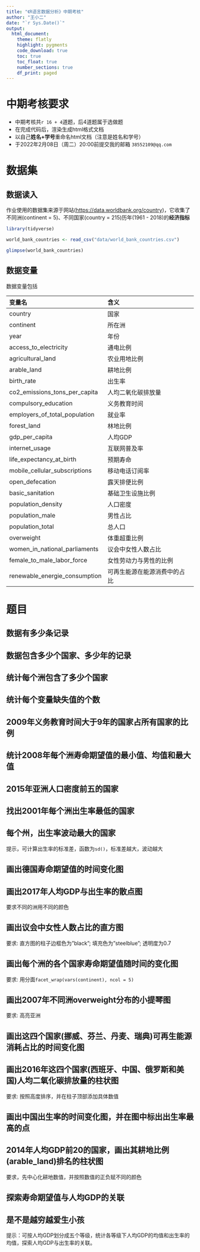 ```yaml
---
title: "《R语言数据分析》中期考核"
author: "王小二"
date: "`r Sys.Date()`"
output: 
  html_document:
    theme: flatly
    highlight: pygments
    code_download: true
    toc: true
    toc_float: true
    number_sections: true
    df_print: paged
---
```




# 中期考核要求

-   中期考核共`r 16 + 4`道题，后4道题属于选做题
-   在完成代码后，渲染生成html格式文档
-   以自己**姓名+学号**重命名html文档（注意是姓名和学号）
-   于2022年2月08日（周二）20:00前提交我的邮箱 `38552109@qq.com`



# 数据集

## 数据读入

作业使用的数据集来源于网站(<https://data.worldbank.org/country>)，它收集了不同洲(continent = 5)、不同国家(country = 215)历年(1961 - 2018)的**经济指标**

```r
library(tidyverse)

world_bank_countries <- read_csv("data/world_bank_countries.csv")

glimpse(world_bank_countries)
```

## 数据变量

数据变量包括

| 变量名                        | 含义                         |
|:------------------------------|:-----------------------------|
| country                       | 国家                         |
| continent                     | 所在洲                       |
| year                          | 年份                         |
| access_to_electricity         | 通电比例                     |
| agricultural_land             | 农业用地比例                 |
| arable_land                   | 耕地比例                     |
| birth_rate                    | 出生率                       |
| co2_emissions_tons_per_capita | 人均二氧化碳排放量           |
| compulsory_education          | 义务教育时间                 |
| employers_of_total_population | 就业率                       |
| forest_land                   | 林地比例                     |
| gdp_per_capita                | 人均GDP                      |
| internet_usage                | 互联网普及率                 |
| life_expectancy_at_birth      | 预期寿命                     |
| mobile_cellular_subscriptions | 移动电话订阅率               |
| open_defecation               | 露天排便比例                 |
| basic_sanitation              | 基础卫生设施比例             |
| population_density            | 人口密度                     |
| population_male               | 男性占比                     |
| population_total              | 总人口                       |
| overweight                    | 体重超重比例                 |
| women_in_national_parliaments | 议会中女性人数占比           |
| female_to_male_labor_force    | 女性劳动力与男性的比例       |
| renewable_energie_consumption | 可再生能源在能源消费中的占比 |




# 题目

## 数据有多少条记录





## 数据包含多少个国家、多少年的记录





## 统计每个洲包含了多少个国家





## 统计每个变量缺失值的个数





## 2009年义务教育时间大于9年的国家占所有国家的比例





## 统计2008年每个洲寿命期望值的最小值、均值和最大值





## 2015年亚洲人口密度前五的国家





## 找出2001年每个洲出生率最低的国家






## 每个州，出生率波动最大的国家

提示，可计算出生率的标准差，函数为`sd()`，标准差越大，波动越大







## 画出德国寿命期望值的时间变化图







## 画出2017年人均GDP与出生率的散点图

要求不同的洲用不同的颜色






## 画出议会中女性人数占比的直方图

要求: 直方图的柱子边框色为"black"; 填充色为"steelblue"; 透明度为0.7






## 画出每个洲的各个国家寿命期望值随时间的变化图

要求: 用分面`facet_wrap(vars(continent), ncol = 5)`






## 画出2007年不同洲overweight分布的小提琴图

要求: 高亮亚洲





## 画出这四个国家(挪威、芬兰、丹麦、瑞典)可再生能源消耗占比的时间变化图






## 画出2016年这四个国家(西班牙、中国、俄罗斯和美国)人均二氧化碳排放量的柱状图

要求: 按照高度排序，并在柱子顶部添加具体数值






## 画出中国出生率的时间变化图，并在图中标出出生率最高的点





## 2014年人均GDP前20的国家，画出其耕地比例(arable_land)排名的柱状图

要求，先中心化耕地数值，并按照数值的正负赋不同的颜色





## 探索寿命期望值与人均GDP的关联





## 是不是越穷越爱生小孩

提示：可按人均GDP划分成五个等级，统计各等级下人均GDP的均值和出生率的均值，探索人均GDP与出生率的关联。

